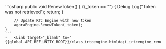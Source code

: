 <PlatformWrapper platform="unity">
    ```csharp
    public void RenewToken()
    {
        if(_token == "")
        {
            Debug.Log("Token was not retrieved");
            return;
        }

        // Update RTC Engine with new token
        agoraEngine.RenewToken(_token);
    }
    ```
    -   <Link target="_blank" to="{{global.API_REF_UNITY_ROOT}}/class_irtcengine.html#api_irtcengine_renewtoken">renewToken</Link>
</PlatformWrapper>